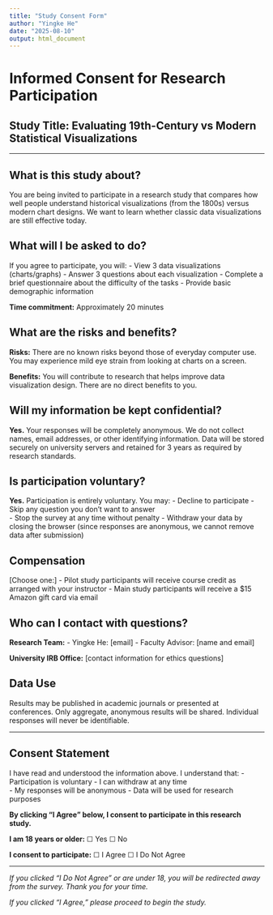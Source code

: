 ---
title: "Study Consent Form"
author: "Yingke He"
date: "2025-08-10"
output: html_document
---
# Informed Consent for Research Participation

## Study Title: Evaluating 19th-Century vs Modern Statistical Visualizations


---

## What is this study about?
You are being invited to participate in a research study that compares how well people understand historical visualizations (from the 1800s) versus modern chart designs. We want to learn whether classic data visualizations are still effective today.

## What will I be asked to do?
If you agree to participate, you will:
- View 3 data visualizations (charts/graphs)
- Answer 3 questions about each visualization
- Complete a brief questionnaire about the difficulty of the tasks
- Provide basic demographic information

**Time commitment:** Approximately 20 minutes

## What are the risks and benefits?
**Risks:** There are no known risks beyond those of everyday computer use. You may experience mild eye strain from looking at charts on a screen.

**Benefits:** You will contribute to research that helps improve data visualization design. There are no direct benefits to you.

## Will my information be kept confidential?
**Yes.** Your responses will be completely anonymous. We do not collect names, email addresses, or other identifying information. Data will be stored securely on university servers and retained for 3 years as required by research standards.

## Is participation voluntary?
**Yes.** Participation is entirely voluntary. You may:
- Decline to participate
- Skip any question you don't want to answer  
- Stop the survey at any time without penalty
- Withdraw your data by closing the browser (since responses are anonymous, we cannot remove data after submission)

## Compensation
[Choose one:]
- Pilot study participants will receive course credit as arranged with your instructor
- Main study participants will receive a $15 Amazon gift card via email

## Who can I contact with questions?
**Research Team:**
- Yingke He: [email]
- Faculty Advisor: [name and email]

**University IRB Office:** [contact information for ethics questions]

## Data Use
Results may be published in academic journals or presented at conferences. Only aggregate, anonymous results will be shared. Individual responses will never be identifiable.

---

## Consent Statement

I have read and understood the information above. I understand that:
- Participation is voluntary
- I can withdraw at any time  
- My responses will be anonymous
- Data will be used for research purposes

**By clicking "I Agree" below, I consent to participate in this research study.**

**I am 18 years or older:** ☐ Yes ☐ No

**I consent to participate:** ☐ I Agree ☐ I Do Not Agree

---

*If you clicked "I Do Not Agree" or are under 18, you will be redirected away from the survey. Thank you for your time.*

*If you clicked "I Agree," please proceed to begin the study.*